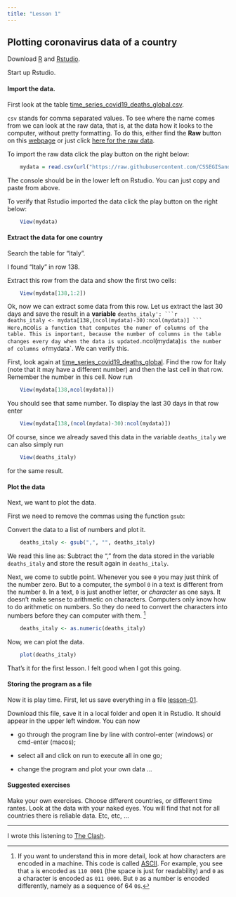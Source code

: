 ```yaml
---
title: "Lesson 1"
---
```


## Plotting coronavirus data of a country

Download [R](https://cran.r-project.org/) and [Rstudio](https://rstudio.com/products/rstudio/download/).

Start up Rstudio. 

#### Import the data. 

First look at the table  [time_series_covid19_deaths_global.csv](https://github.com/CSSEGISandData/COVID-19/blob/master/csse_covid_19_data/csse_covid_19_time_series/time_series_covid19_deaths_global.csv). 

`csv` stands for comma separated values. To see where the name comes from we can look at the raw data, that is, at the data how it looks to the computer, without pretty formatting. To do this, either find the **Raw** button on this [webpage](https://github.com/CSSEGISandData/COVID-19/blob/master/csse_covid_19_data/csse_covid_19_time_series/time_series_covid19_deaths_global.csv) or just click [here for the raw data](https://raw.githubusercontent.com/CSSEGISandData/COVID-19/master/csse_covid_19_data/csse_covid_19_time_series/time_series_covid19_deaths_global.csv).

To import the raw data click the play button on the right below:
```r
    mydata = read.csv(url("https://raw.githubusercontent.com/CSSEGISandData/COVID-19/master/csse_covid_19_data/csse_covid_19_time_series/time_series_covid19_deaths_global.csv"))
```
The console should be in the lower left on Rstudio. You can just copy and paste from above.

To verify that Rstudio imported the data click the play button on the right below:
```r
    View(mydata)
```

#### Extract the data for one country

Search the table for "Italy".

I found "Italy" in row 138.

Extract this row from the data and show the first two cells:
```r
    View(mydata[138,1:2])
```

Ok, now we can extract some data from this row. Let us extract the last 30 days and save the result in a **variable** `deaths_italy':
```r
    deaths_italy <- mydata[138,(ncol(mydata)-30):ncol(mydata)]
```
Here, `ncol` is a function that computes the numer of columns of the table. This is important, because the number of columns in the table changes every day when the data is updated. `ncol(mydata)` is the number of columns of `mydata`. We can verify this. 

First, look again at [time_series_covid19_deaths_global](https://github.com/CSSEGISandData/COVID-19/blob/master/csse_covid_19_data/csse_covid_19_time_series/time_series_covid19_deaths_global.csv). Find the row for Italy (note that it may have a different number) and then the last cell in that row. Remember the number in this cell. Now run
```r
    View(mydata[138,ncol(mydata)])
```
You should see that same number. To display the last 30 days in that row enter
```r
    View(mydata[138,(ncol(mydata)-30):ncol(mydata)])
```
Of course, since we already saved this data in the variable `deaths_italy` we can also simply run
```r
    View(deaths_italy)
```
for the same result.

#### Plot the data

Next, we want to plot the data. 

First we need to remove the commas using the function `gsub`:

Convert the data to a list of numbers and plot it.
```r
    deaths_italy <- gsub(",", "", deaths_italy)
```
We read this line as: Subtract the "," from the data stored in the variable `deaths_italy` and store the result again in `deaths_italy`.

Next, we come to subtle point. Whenever you see `0` you may just think of the number zero. But to a computer, the symbol `0` in a text is different from the number `0`. In a text, `0` is just another letter, or *character* as one says. It doesn't make sense to arithmetic on characters. Computers only know how to do arithmetic on numbers. So they do need to convert the characters into numbers before they can computer with them. [^ascii]
```r
    deaths_italy <- as.numeric(deaths_italy)
```
Now, we can plot the data.
```r
    plot(deaths_italy)
```
That's it for the first lesson. I felt good when I got this going. 

#### Storing the program as a file

Now it is play time. First, let us save everything in a file [lesson-01](lesson-01.R). 

Download this file, save it in a local folder and open it in Rstudio. It should appear in the upper left window. You can now

- go through the program line by line with control-enter (windows) or cmd-enter (macos);

- select all and click on run to execute all in one go;
- change the program and plot your own data ...

#### Suggested exercises

Make your own exercises. Choose different countries, or different time rantes. Look at the data with your naked eyes. You will find that not for all countries there is reliable data. Etc, etc, ...

---

I wrote this listening to [The Clash](https://www.youtube.com/watch?v=hZw23sWlyG0&list=PLkLimRXN6NKzoSccJhADNW42Ayxf7mYwF&index=8).

[^ascii]: If you want to understand this in more detail, look at how characters are encoded in a machine. This code is called [ASCII](https://en.wikipedia.org/wiki/ASCII#Printable_characters). For example, you see that `a` is encoded as `110 0001` (the space is just for readability) and `0` as a character is encoded as `011 0000`. But `0` as a number is encoded differently, namely as a sequence of 64 `0`s.